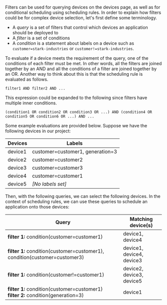 
<Docs title="Filters reference">

Filters can be used for querying devices on the devices page, as well as for conditional scheduling using scheduling rules. In order to explain how filters could be for complex device selection, let's first define some terminology.

 - A *query* is a set of filters that control which devices an application should be deployed to
 - A *filter* is a set of conditions
 - A *condition* is a statement about labels on a device such as `customer=stark-industries` or `customer!=stark-industries`.

To evaluate if a device meets the requirement of the query, one of the conditions of each filter must be met. In other words, all the filters are joined together by an AND and all the conditions of a filter are joined together by an OR. Another way to think about this is that the scheduling rule is evaluated as follows.

```
filter1 AND filter2 AND ...
```

This expression could be expanded to the following since filters have multiple inner conditions.

```
(condition1 OR condition2 OR condition3 OR ...) AND (condition4 OR condition5 OR condition6 OR ...) AND ...
```

Some example evaluations are provided below. Suppose we have the following devices in our project:

| Devices | Labels |
| --- | --- |
| device1 | customer=customer1, generation=3 |
| device2 | customer=customer2 |
| device3 | customer=customer3 |
| device4 | customer=customer1 |
| device5 | *[No labels set]* |

Then, with the following queries, we can select the following devices. In the context of scheduling rules, we can use these queries to schedule an application onto those devices:

| Query | Matching device(s) |
| --- | --- |
| **filter 1:** condition(customer=customer1) | device1, device4 |
| **filter 1:** condition(customer=customer1), condition(customer=customer3) | device1, device4, device3 |
| **filter 1:** condition(customer!=customer1) | device2, device3, device5 |
| **filter 1:** condition(customer=customer1) <br/>**filter 2:** condition(generation=3) | device1 |

</Docs>